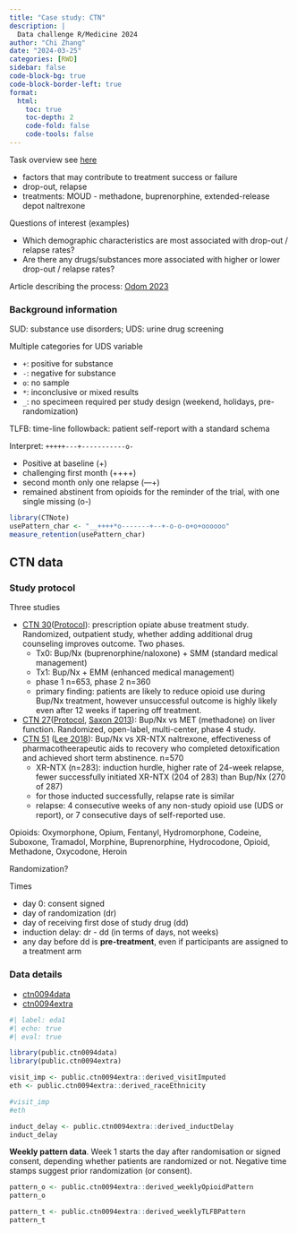 ```yaml
---
title: "Case study: CTN"
description: |
  Data challenge R/Medicine 2024
author: "Chi Zhang"
date: "2024-03-25"
categories: [RWD]
sidebar: false
code-block-bg: true
code-block-border-left: true
format: 
  html:
    toc: true
    toc-depth: 2
    code-fold: false
    code-tools: false
---
```


Task overview see [here](https://rconsortium.github.io/RMedicine_website/Competition.html)

* factors that may contribute to treatment success or failure
* drop-out, relapse
* treatments: MOUD - methadone, buprenorphine, extended-release depot naltrexone

Questions of interest (examples)

* Which demographic characteristics are most associated with drop-out / relapse rates?
* Are there any drugs/substances more associated with higher or lower drop-out / relapse rates?

Article describing the process: [Odom 2023](https://www.ncbi.nlm.nih.gov/pmc/articles/PMC10490938/)




### Background information

SUD: substance use disorders; UDS: urine drug screening

Multiple categories for UDS variable

* `+`: positive for substance
* `-`: negative for substance
* `o`: no sample
* `*`: inconclusive or mixed results
* `_`: no specimeen required per study design (weekend, holidays, pre-randomization)

TLFB: time-line followback: patient self-report with a standard schema

Interpret: `+++++---+-----------o-`

* Positive at baseline (+)
* challenging first month (++++)
* second month only one relapse (---+)
* remained abstinent from opioids for the reminder of the trial, with one single missing (o-)



```r
library(CTNote)
usePattern_char <- "__++++*o-------+--+-o-o-o+o+oooooo"
measure_retention(usePattern_char)
```





## CTN data


### Study protocol

Three studies 

* [CTN 30](https://ctnlibrary.org/protocol/ctn0030/)([Protocol](https://ctnlibrary.org/protocols/0030.pdf)): prescription opiate abuse treatment study. Randomized, outpatient study, whether adding additional drug counseling improves outcome. Two phases. 
  * Tx0: Bup/Nx (buprenorphine/naloxone) + SMM (standard medical management)
  * Tx1: Bup/Nx + EMM (enhanced medical management)
  * phase 1 n=653, phase 2 n=360
  * primary finding: patients are likely to reduce opioid use during Bup/Nx treatment, however unsuccessful outcome is highly likely even after 12 weeks if tapering off treatment.
* [CTN 27](https://ctnlibrary.org/protocol/ctn0027/)([Protocol](https://ctnlibrary.org/protocols/0027.pdf), [Saxon 2013](https://ctnlibrary.org/dbtw-wpd/exec/dbtwpub.dll?BU=http%3A//ctndisseminationlibrary.org/ctnsearch.htm&QY=find%20AutoNumber%20/%20Status%20ct%20%28%28901%29%26finished%29&TN=ctnlibrary&DF=Full&RF=Full&AC=QBE_QUERY&CS=0&MF=searchbutton.ini)): Bup/Nx vs MET (methadone) on liver function. Randomized, open-label, multi-center, phase 4 study.
* [CTN 51](https://ctnlibrary.org/protocol/ctn0051/) ([Lee 2018](https://www.thelancet.com/journals/lancet/article/PIIS0140-6736(17)32812-X/abstract)): Bup/Nx vs XR-NTX naltrexone, effectiveness of pharmacotheerapeutic aids to recovery who completed detoxification and achieved short term abstinence. n=570
  * XR-NTX (n=283): induction hurdle, higher rate of 24-week relapse, fewer successfully initiated XR-NTX (204 of 283) than Bup/Nx (270 of 287)
  * for those inducted successfully, relapse rate is similar
  * relapse: 4 consecutive weeks of any non-study opioid use (UDS or report), or 7 consecutive days of self-reported use.
  

Opioids: Oxymorphone, Opium, Fentanyl, Hydromorphone, Codeine, Suboxone, Tramadol, Morphine, Buprenorphine, Hydrocodone, Opioid, Methadone, Oxycodone, Heroin


Randomization?

Times

* day 0: consent signed
* day of randomization (dr)
* day of receiving first dose of study drug (dd)
* induction delay: dr - dd (in terms of days, not weeks)
* any day before dd is **pre-treatment**, even if participants are assigned to a treatment arm






### Data details

* [ctn0094data](https://ctn-0094.github.io/public.ctn0094data/)
* [ctn0094extra](https://ctn-0094.github.io/public.ctn0094extra/)


```r
#| label: eda1
#| echo: true
#| eval: true

library(public.ctn0094data)
library(public.ctn0094extra)

visit_imp <- public.ctn0094extra::derived_visitImputed
eth <- public.ctn0094extra::derived_raceEthnicity

#visit_imp
#eth
```


```r
induct_delay <- public.ctn0094extra::derived_inductDelay
induct_delay
```


**Weekly pattern data**. Week 1 starts the day after randomisation or signed consent, depending whether patients are randomized or not. Negative time stamps suggest prior randomization (or consent).

```r
pattern_o <- public.ctn0094extra::derived_weeklyOpioidPattern
pattern_o
```



```r
pattern_t <- public.ctn0094extra::derived_weeklyTLFBPattern
pattern_t
```

